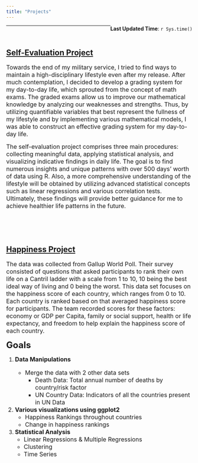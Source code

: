 ```yaml
---
title: "Projects"
---
```

  
[**Last Updated Time**: `r Sys.time()`]{style="float:right"}  
  
  

***  
<br>  

## [Self-Evaluation Project](https://alin-96.github.io/self_evaluation.html)

<font size="3">   Towards the end of my military service, I tried to find ways to maintain a high-disciplinary lifestyle even after my release. After much contemplation, I decided to develop a grading system for my day-to-day life, which sprouted from the concept of math exams. The graded exams allow us to improve our mathematical knowledge by analyzing our weaknesses and strengths. Thus, by utilizing quantifiable variables that best represent the fullness of my lifestyle and by implementing various mathematical models, I was able to construct an effective grading system for my day-to-day life. 
    
  The self-evaluation project comprises three main procedures: collecting meaningful data, applying statistical analysis, and visualizing indicative findings in daily life. The goal is to find numerous insights and unique patterns with over 500 days' worth of data using R. Also, a more comprehensive understanding of the lifestyle will be obtained by utilizing advanced statistical concepts such as linear regressions and various correlation tests. Ultimately, these findings will provide better guidance for me to achieve healthier life patterns in the future.</font>


<br>  
<br>  

## [Happiness Project](https://alin-96.github.io/project_main.html)

<font size="3">   The data was collected from Gallup World Poll. Their survey consisted of questions that asked participants to rank their own life on a Cantril ladder with a scale from 1 to 10, 10 being the best ideal way of living and 0 being the worst. This data set focuses on the happiness score of each country, which ranges from 0 to 10. Each country is ranked based on that averaged happiness score for participants. The team recorded scores for these factors: economy or GDP per Capita, family or social support, health or life expectancy, and freedom to help explain the happiness score of each country. </font>

<font size = "5">**Goals**</font>

  1. <font size = "3">**Data Manipulations**
      - Merge the data with 2 other data sets
          - Death Data: Total annual number of deaths by country/risk factor
          - UN Country Data: Indicators of all the countries present in UN Data
  2. **Various visualizations using ggplot2**
      - Happiness Rankings throughout countries
      - Change in happiness rankings
  3. **Statistical Analysis**
      - Linear Regressions & Multiple Regressions
      - Clustering
      - Time Series</font>

